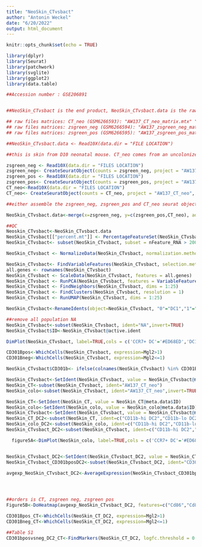 ```yaml
---
title: "NeoSkin_CTvsbact"
author: "Antonin Weckel"
date: "6/20/2022"
output: html_document
---
```


```r
knitr::opts_chunk$set(echo = TRUE)
```

```r
library(dplyr)
library(Seurat)
library(patchwork)
library(svglite)
library(ggplot2)
library(data.table)
```

```r



##Accession number : GSE206891


##NeoSkin_CTvsbact is the end product, NeoSkin_CTvsbact.data is the raw seurat object

## raw files matrices: CT_neo (GSM6266593): "AW137_CT_neo_matrix.mtx" "AW137_CT_neo_matrix.mtx" "AW137_CT_neo_matrix.mtx"
## raw files matrices: zsgreen_neg (GSM6266594): "AW137_zsgreen_neg_matrix.mtx" "AW137_zsgreen_neg_matrix.mtx" "AW137_zsgreen_neg_matrix.mtx"
## raw files matrices: zsgreen_pos (GSM6266595): "AW137_zsgreen_pos_matrix.mtx" "AW137_zsgreen_pos_matrix.mtx" "AW137_zsgreen_pos_matrix.mtx"

##NeoSkin_CTvsbact.data <- Read10X(data.dir = "FILE LOCATION")

##this is skin from D10 neonatal mouse. CT_neo comes from an uncolonized mouse. Zsgreen_neg are dendritic cells without bacterial antigen from a colonized mouse with S.epidermidis-zsgreen and Zsgreen_pos the dendritic cells with bacterial antigens

zsgreen_neg <- Read10X(data.dir = "FILES LOCATION")
zsgreen_neg<- CreateSeuratObject(counts = zsgreen_neg, project = "AW137_zsgreen_neg", min.cells = 3, min.features = 200)
zsgreen_pos <- Read10X(data.dir = "FILES LOCATION")
zsgreen_pos<- CreateSeuratObject(counts = zsgreen_pos, project = "AW137_zsgreen_pos", min.cells = 3, min.features = 200)
CT_neo<-Read10X(data.dir = "FILES LOCATION")
CT_neo<- CreateSeuratObject(counts = CT_neo, project = "AW137_CT_neo", min.cells = 3, min.features = 200)

##either assemble the zsgreen_neg, zsgreen_pos and CT_neo seurat objects and merge them as below or upload the raw merged seurat object NeoSkin_CTvsbact.data.rds

NeoSkin_CTvsbact.data<-merge(x=zsgreen_neg, y=c(zsgreen_pos,CT_neo), add.cell.id=c("zsgreen_neg","zsgreen_pos","CT_neo"), project="AW137", merge.data = TRUE)

##QC
Neoskin_CTvsbact<-NeoSkin_CTvsbact.data
NeoSkin_CTvsbact[["percent.mt"]] <- PercentageFeatureSet(NeoSkin_CTvsbact_save, pattern = "^mt-")
NeoSkin_CTvsbact<- subset(NeoSkin_CTvsbact, subset = nFeature_RNA > 200 & nFeature_RNA < 5200 & percent.mt < 12)
```

```r
NeoSkin_CTvsbact <- NormalizeData(NeoSkin_CTvsbact, normalization.method = "LogNormalize", scale.factor = 10000)

NeoSkin_CTvsbact<- FindVariableFeatures(NeoSkin_CTvsbact, selection.method = "vst", nfeatures = 2000)
all.genes <- rownames(NeoSkin_CTvsbact)
NeoSkin_CTvsbact <- ScaleData(NeoSkin_CTvsbact, features = all.genes)
NeoSkin_CTvsbact <- RunPCA(NeoSkin_CTvsbact, features = VariableFeatures(object = NeoSkin_CTvsbact))
NeoSkin_CTvsbact <- FindNeighbors(NeoSkin_CTvsbact, dims = 1:25)
NeoSkin_CTvsbact <- FindClusters(NeoSkin_CTvsbact, resolution = 1)
NeoSkin_CTvsbact <- RunUMAP(NeoSkin_CTvsbact, dims = 1:25)
```
```r
NeoSkin_CTvsbact<-RenameIdents(object=NeoSkin_CTvsbact, "0"="DC1","1"="LC","2"="CD11b-hi DC2","3"="CD11b-hi DC2","4"="CD11b-lo DC2","5"="CD11b-hi DC2","6"="DC1","7"="CD11b-hi DC2","8"="CD11b-hi DC2", "9"="LC","10"="CD11b-hi DC2","11"="CD11b-hi DC2","12"="DC1","13"="CCR7+ DC","14"="NA","15"="NA","16"="NA","17"="NA","18"="LC","19"="DC1","20"="NA","21"="CD11b-hi DC2","22"="CD11b-hi DC2","23"="DC1","24"="NA","25"="NA","26"="NA","27"="NA","28"="CD11b-hi DC2","29"="NA")

##remove all population NA
NeoSkin_CTvsbact<-subset(NeoSkin_CTvsbact, ident="NA",invert=TRUE)
NeoSkin_CTvsbact$ID<-NeoSkin_CTvsbact@active.ident

DimPlot(NeoSkin_CTvsbact, label=TRUE,cols = c('CCR7+ DC'='#ED68ED','DC1'='#E68613','CD11b-lo DC2'='#F8766D','CD11b-hi DC2'='#0CB702','LC'='#00A9FF'))


```




```r
CD301Bpos<-WhichCells(NeoSkin_CTvsbact, expression=Mgl2>1)
CD301Bneg<-WhichCells(NeoSkin_CTvsbact, expression=Mgl2<=1)

NeoSkin_CTvsbact$CD301b<- ifelse(colnames(NeoSkin_CTvsbact) %in% CD301Bpos, "CD301b-pos", "CD301b-neg")
```



```r
NeoSkin_CTvsbact<-SetIdent(NeoSkin_CTvsbact, value = NeoSkin_CTvsbact@meta.data$orig.ident)
NeoSkin_CT<-subset(NeoSkin_CTvsbact, ident="AW137_CT_neo")
NeoSkin_colo<-subset(NeoSkin_CTvsbact, ident="AW137_CT_neo",invert=TRUE)


```

```r
NeoSkin_CT<-SetIdent(NeoSkin_CT, value = NeoSkin_CT@meta.data$ID)
NeoSkin_colo<-SetIdent(NeoSkin_colo, value = NeoSkin_colo@meta.data$ID)
NeoSkin_CTvsbact<-SetIdent(NeoSkin_CTvsbact, value = NeoSkin_CTvsbact@meta.data$ID)
NeoSkin_CT_DC2<-subset(NeoSkin_CT, ident=c("CD11b-hi DC2","CD11b-lo DC2"))
NeoSkin_colo_DC2<-subset(NeoSkin_colo, ident=c("CD11b-hi DC2","CD11b-lo DC2"))
NeoSkin_CTvsbact_DC2<-subset(NeoSkin_CTvsbact, ident=c("CD11b-hi DC2","CD11b-lo DC2"))
```
```r

  figure5A<-DimPlot(NeoSkin_colo, label=TRUE,cols = c('CCR7+ DC'='#ED68ED','DC1'='#E68613','CD11b-lo DC2'='#F8766D','CD11b-hi DC2'='#0CB702','LC'='#00A9FF'), split.by="orig.ident")


NeoSkin_CTvsbact_DC2<-SetIdent(NeoSkin_CTvsbact_DC2, value = NeoSkin_CTvsbact_DC2@meta.data$CD301b)
NeoSkin_CTvsbact_CD301bposDC2<-subset(NeoSkin_CTvsbact_DC2, ident="CD301b-pos")

avgexp_NeoSkin_CTvsbact_DC2<-AverageExpression(NeoSkin_CTvsbact_CD301bposDC2, return.seurat = T, add.ident = 'orig.ident')




##orders is CT, zsgreen neg, zsgreen pos
Figure5B<-DoHeatmap(avgexp_NeoSkin_CTvsbact_DC2, features=c("Cd86","Cd80","Cd40","Tnsf4","Cd274","Fas","Socs1","Cd200","Pdcd1lg2","Il10","Il6","Il1b"), group.by = "orig.ident", draw.lines = FALSE)+scale_fill_gradientn(colors = c("blue", "white", "red"))
```
```r
CD301Bpos_CT<-WhichCells(NeoSkin_CT_DC2, expression=Mgl2>1)
CD301Bneg_CT<-WhichCells(NeoSkin_CT_DC2, expression=Mgl2<=1)

##Table S1
CD301bposvsneg_DC2_CT<-FindMarkers(NeoSkin_CT_DC2, logfc.threshold = 0.01,ident.1=CD301Bpos_CT, ident.2=CD301Bneg_CT)


```

```r


```

